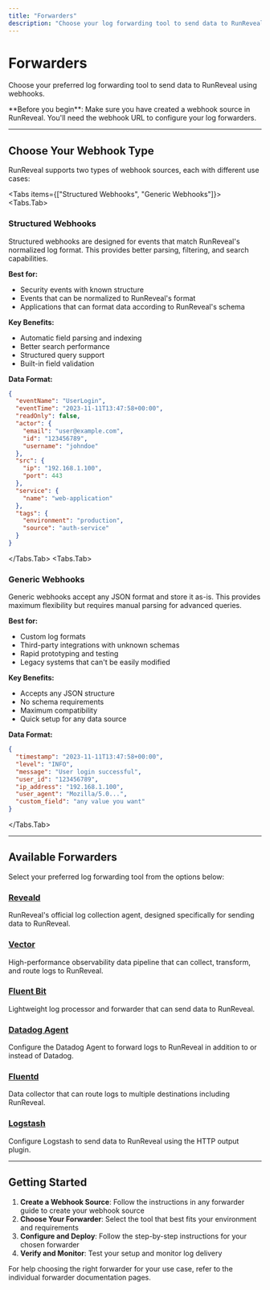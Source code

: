 ```yaml
---
title: "Forwarders"
description: "Choose your log forwarding tool to send data to RunReveal"
---
```



# Forwarders

Choose your preferred log forwarding tool to send data to RunReveal using webhooks.

<Callout type="info">
**Before you begin**: Make sure you have created a webhook source in RunReveal. You'll need the webhook URL to configure your log forwarders.
</Callout>

---

## Choose Your Webhook Type

RunReveal supports two types of webhook sources, each with different use cases:

<Tabs items={["Structured Webhooks", "Generic Webhooks"]}>
<Tabs.Tab>

### Structured Webhooks

Structured webhooks are designed for events that match RunReveal's normalized log format. This provides better parsing, filtering, and search capabilities.

**Best for:**
- Security events with known structure
- Events that can be normalized to RunReveal's format
- Applications that can format data according to RunReveal's schema

**Key Benefits:**
- Automatic field parsing and indexing
- Better search performance
- Structured query support
- Built-in field validation

**Data Format:**
```json
{
  "eventName": "UserLogin",
  "eventTime": "2023-11-11T13:47:58+00:00",
  "readOnly": false,
  "actor": {
    "email": "user@example.com",
    "id": "123456789",
    "username": "johndoe"
  },
  "src": {
    "ip": "192.168.1.100",
    "port": 443
  },
  "service": {
    "name": "web-application"
  },
  "tags": {
    "environment": "production",
    "source": "auth-service"
  }
}
```

</Tabs.Tab>
<Tabs.Tab>

### Generic Webhooks

Generic webhooks accept any JSON format and store it as-is. This provides maximum flexibility but requires manual parsing for advanced queries.

**Best for:**
- Custom log formats
- Third-party integrations with unknown schemas
- Rapid prototyping and testing
- Legacy systems that can't be easily modified

**Key Benefits:**
- Accepts any JSON structure
- No schema requirements
- Maximum compatibility
- Quick setup for any data source

**Data Format:**
```json
{
  "timestamp": "2023-11-11T13:47:58+00:00",
  "level": "INFO",
  "message": "User login successful",
  "user_id": "123456789",
  "ip_address": "192.168.1.100",
  "user_agent": "Mozilla/5.0...",
  "custom_field": "any value you want"
}
```

</Tabs.Tab>
</Tabs>

---

## Available Forwarders

Select your preferred log forwarding tool from the options below:

### [Reveald](/sources/forwarders/reveald)
RunReveal's official log collection agent, designed specifically for sending data to RunReveal.

### [Vector](/sources/forwarders/vector)
High-performance observability data pipeline that can collect, transform, and route logs to RunReveal.

### [Fluent Bit](/sources/forwarders/fluent-bit)
Lightweight log processor and forwarder that can send data to RunReveal.

### [Datadog Agent](/sources/forwarders/datadog-agent)
Configure the Datadog Agent to forward logs to RunReveal in addition to or instead of Datadog.

### [Fluentd](/sources/forwarders/fluentd)
Data collector that can route logs to multiple destinations including RunReveal.

### [Logstash](/sources/forwarders/logstash)
Configure Logstash to send data to RunReveal using the HTTP output plugin.

---

## Getting Started

1. **Create a Webhook Source**: Follow the instructions in any forwarder guide to create your webhook source
2. **Choose Your Forwarder**: Select the tool that best fits your environment and requirements
3. **Configure and Deploy**: Follow the step-by-step instructions for your chosen forwarder
4. **Verify and Monitor**: Test your setup and monitor log delivery

For help choosing the right forwarder for your use case, refer to the individual forwarder documentation pages.

